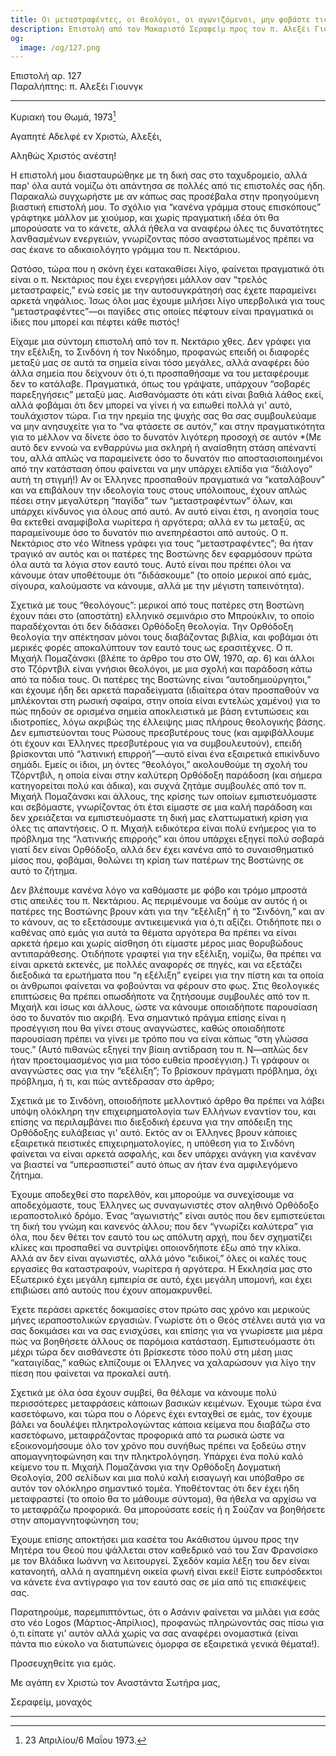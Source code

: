 ```yaml
---
title: Οι μεταστραφέντες, οι θεολόγοι, οι αγωνιζόμενοι, μην φοβάστε τις απειλές
description: Επιστολή από τον Μακαριστό Σεραφείμ προς τον π. Αλεξέι Γιουνγκ.
og:
  image: /og/127.png
---
```


<div style={{textAlign:'right', fontFamily:'monospace'}}>Επιστολή αρ. 127</div>
<div style={{textAlign:'left', fontFamily:'monospace'}}>Παραλήπτης: π. Αλεξέι Γιουνγκ</div>

---

Κυριακή του Θωμά, 1973[^1]

Αγαπητέ Αδελφέ εν Χριστώ, Αλεξέι,

Αληθώς Χριστός ανέστη!

Η επιστολή μου διασταυρώθηκε με τη δική σας στο ταχυδρομείο, αλλά παρ' όλα αυτά νομίζω ότι απάντησα σε πολλές από τις επιστολές σας ήδη. Παρακαλώ συγχωρήστε με αν κάπως σας προσέβαλα στην προηγούμενη βιαστική επιστολή μου. Το σχόλιο για “κανένα γράμμα στους επισκόπους” γράφτηκε μάλλον με χιούμορ, και χωρίς πραγματική ιδέα ότι θα μπορούσατε να το κάνετε, αλλά ήθελα να αναφέρω όλες τις δυνατότητες λανθασμένων ενεργειών, γνωρίζοντας πόσο αναστατωμένος πρέπει να σας έκανε το αδικαιολόγητο γράμμα του π. Νεκτάριου.

Ωστόσο, τώρα που η σκόνη έχει κατακαθίσει λίγο, φαίνεται πραγματικά ότι είναι ο π. Νεκτάριος που έχει ενεργήσει μάλλον σαν “τρελός μεταστραφείς,” ενώ εσείς με την αυτοσυγκράτησή σας έχετε παραμείνει αρκετά νηφάλιος. Ίσως όλοι μας έχουμε μιλήσει λίγο υπερβολικά για τους “μεταστραφέντες”—οι παγίδες στις οποίες πέφτουν είναι πραγματικά οι ίδιες που μπορεί και πέφτει κάθε πιστός!

Είχαμε μια σύντομη επιστολή από τον π. Νεκτάριο χθες. Δεν γράφει για την εξέλιξη, το Σινδόνη ή τον Νικόδημο, προφανώς επειδή οι διαφορές μεταξύ μας σε αυτά τα σημεία είναι τόσο μεγάλες, αλλά αναφέρει δύο άλλα σημεία που δείχνουν ότι ό,τι προσπαθήσαμε να του μεταφέρουμε δεν το κατάλαβε. Πραγματικά, όπως του γράψατε, υπάρχουν “σοβαρές παρεξηγήσεις” μεταξύ μας. Αισθανόμαστε ότι κάτι είναι βαθιά λάθος εκεί, αλλά φοβάμαι ότι δεν μπορεί να γίνει ή να ειπωθεί πολλά γι' αυτό, τουλάχιστον τώρα. Για την ηρεμία της ψυχής σας θα σας συμβουλεύαμε να μην ανησυχείτε για το “να φτάσετε σε αυτόν,” και στην πραγματικότητα για το μέλλον να δίνετε όσο το δυνατόν λιγότερη προσοχή σε αυτόν *(Με αυτό δεν εννοώ να ενθαρρύνω μια σκληρή ή αναίσθητη στάση απέναντί του, αλλά απλώς να παραμείνετε όσο το δυνατόν πιο αποστασιοποιημένοι από την κατάσταση όπου φαίνεται να μην υπάρχει ελπίδα για “διάλογο” αυτή τη στιγμή!) Αν οι Έλληνες προσπαθούν πραγματικά να “καταλάβουν” και να επιβάλουν την ιδεολογία τους στους υπόλοιπους, έχουν απλώς πέσει στην μεγαλύτερη “παγίδα” των “μεταστραφέντων” όλων, και υπάρχει κίνδυνος για όλους από αυτό. Αν αυτό είναι έτσι, η ανοησία τους θα εκτεθεί αναμφίβολα νωρίτερα ή αργότερα; αλλά εν τω μεταξύ, ας παραμείνουμε όσο το δυνατόν πιο ανεπηρέαστοι από αυτούς. Ο π. Νεκτάριος στο νέο Witness γράφει για τους “μεταστραφέντες”; θα ήταν τραγικό αν αυτός και οι πατέρες της Βοστώνης δεν εφαρμόσουν πρώτα όλα αυτά τα λόγια στον εαυτό τους. Αυτό είναι που πρέπει όλοι να κάνουμε όταν υποθέτουμε ότι “διδάσκουμε” (το οποίο μερικοί από εμάς, σίγουρα, καλούμαστε να κάνουμε, αλλά με την μέγιστη ταπεινότητα).

Σχετικά με τους “θεολόγους”: μερικοί από τους πατέρες στη Βοστώνη έχουν πάει στο (αποστάτη) ελληνικό σεμινάριο στο Μπρούκλιν, το οποίο παραδέχονται ότι δεν διδάσκει Ορθόδοξη θεολογία. Την Ορθόδοξη θεολογία την απέκτησαν μόνοι τους διαβάζοντας βιβλία, και φοβάμαι ότι μερικές φορές αποκαλύπτουν τον εαυτό τους ως ερασιτέχνες. Ο π. Μιχαήλ Πομαζάνσκι (βλέπε το άρθρο του στο OW, 1970, αρ. 6) και άλλοι στο Τζόρντβιλ είναι γνήσιοι θεολόγοι, με μια σχολή και παράδοση κάτω από τα πόδια τους. Οι πατέρες της Βοστώνης είναι “αυτοδημιούργητοι,” και έχουμε ήδη δει αρκετά παραδείγματα (ιδιαίτερα όταν προσπαθούν να μπλέκονται στη ρωσική σφαίρα, στην οποία είναι εντελώς χαμένοι) για το πώς πηδούν σε ορισμένα σημεία αποκλειστικά με βάση εντυπώσεις και ιδιοτροπίες, λόγω ακριβώς της έλλειψης μιας πλήρους θεολογικής βάσης. Δεν εμπιστεύονται τους Ρώσους πρεσβυτέρους τους (και αμφιβάλλουμε ότι έχουν και Έλληνες πρεσβυτέρους για να συμβουλευτούν), επειδή βρίσκονται υπό “λατινική επιρροή”—αυτό είναι ένα εξαιρετικά επικίνδυνο σημάδι. Εμείς οι ίδιοι, μη όντες “θεολόγοι,” ακολουθούμε τη σχολή του Τζόρντβιλ, η οποία είναι στην καλύτερη Ορθόδοξη παράδοση (και σήμερα κατηγορείται πολύ και άδικα), και συχνά ζητάμε συμβουλές από τον π. Μιχαήλ Πομαζάνσκι και άλλους, της κρίσης των οποίων εμπιστευόμαστε και σεβόμαστε, γνωρίζοντας ότι έτσι είμαστε σε μια καλή παράδοση και δεν χρειάζεται να εμπιστευόμαστε τη δική μας ελαττωματική κρίση για όλες τις απαντήσεις. Ο π. Μιχαήλ ειδικότερα είναι πολύ ενήμερος για το πρόβλημα της “λατινικής επιρροής” και όπου υπάρχει εξηγεί πολύ σοβαρά γιατί δεν είναι Ορθόδοξο, αλλά δεν έχει κανένα από το συναισθηματικό μίσος που, φοβάμαι, θολώνει τη κρίση των πατέρων της Βοστώνης σε αυτό το ζήτημα.

Δεν βλέπουμε κανένα λόγο να καθόμαστε με φόβο και τρόμο μπροστά στις απειλές του π. Νεκτάριου. Ας περιμένουμε να δούμε αν αυτός ή οι πατέρες της Βοστώνης βρουν κάτι για την “εξέλιξη” ή το “Σινδόνη,” και αν το κάνουν, ας το εξετάσουμε αντικειμενικά για ό,τι αξίζει. Οτιδήποτε πει ο καθένας από εμάς για αυτά τα θέματα αργότερα θα πρέπει να είναι αρκετά ήρεμο και χωρίς αίσθηση ότι είμαστε μέρος μιας θορυβώδους αντιπαράθεσης. Οτιδήποτε γραφτεί για την εξέλιξη, νομίζω, θα πρέπει να είναι αρκετά εκτενές, με πολλές αναφορές σε πηγές, και να εξετάζει διεξοδικά τα ερωτήματα που “η εξέλιξη” εγείρει για την πίστη και τα οποία οι άνθρωποι φαίνεται να φοβούνται να φέρουν στο φως. Στις θεολογικές επιπτώσεις θα πρέπει οπωσδήποτε να ζητήσουμε συμβουλές από τον π. Μιχαήλ και ίσως και άλλους, ώστε να κάνουμε οποιαδήποτε παρουσίαση όσο το δυνατόν πιο ακριβή. Ένα σημαντικό πράγμα επίσης είναι η προσέγγιση που θα γίνει στους αναγνώστες, καθώς οποιαδήποτε παρουσίαση πρέπει να γίνει με τρόπο που να είναι κάπως “στη γλώσσα τους.” (Αυτό πιθανώς εξηγεί την βίαιη αντίδραση του π. Ν—απλώς δεν ήταν προετοιμασμένος για μια τόσο ευθεία προσέγγιση.) Τι γράφουν οι αναγνώστες σας για την “εξέλιξη”; Το βρίσκουν πράγματι πρόβλημα, όχι πρόβλημα, ή τι, και πώς αντέδρασαν στο άρθρο;

Σχετικά με το Σινδόνη, οποιοδήποτε μελλοντικό άρθρο θα πρέπει να λάβει υπόψη ολόκληρη την επιχειρηματολογία των Ελλήνων εναντίον του, και επίσης να περιλαμβάνει πιο διεξοδική έρευνα για την απόδειξη της Ορθόδοξης ευλάβειας γι' αυτό. Εκτός αν οι Έλληνες βρουν κάποιες εξαιρετικά πειστικές επιχειρηματολογίες, η υπόθεση για το Σινδόνη φαίνεται να είναι αρκετά ασφαλής, και δεν υπάρχει ανάγκη για κανέναν να βιαστεί να “υπερασπιστεί” αυτό όπως αν ήταν ένα αμφιλεγόμενο ζήτημα.

Έχουμε αποδεχθεί στο παρελθόν, και μπορούμε να συνεχίσουμε να αποδεχόμαστε, τους Έλληνες ως συναγωνιστές στον αληθινό Ορθόδοξο ιεραποστολικό δρόμο. Ένας “αγωνιστής” είναι αυτός που δεν εμπιστεύεται τη δική του γνώμη και κανενός άλλου; που δεν “γνωρίζει καλύτερα” για όλα, που δεν θέτει τον εαυτό του ως απόλυτη αρχή, που δεν σχηματίζει κλίκες και προσπαθεί να συντρίψει οποιονδήποτε έξω από την κλίκα. Αλλά αν δεν είναι αγωνιστές, αλλά μόνο “ειδικοί,” όλες οι καλές τους εργασίες θα καταστραφούν, νωρίτερα ή αργότερα. Η Εκκλησία μας στο Εξωτερικό έχει μεγάλη εμπειρία σε αυτό, έχει μεγάλη υπομονή, και έχει επιβιώσει από αυτούς που έχουν απομακρυνθεί.

Έχετε περάσει αρκετές δοκιμασίες στον πρώτο σας χρόνο και μερικούς μήνες ιεραποστολικών εργασιών. Γνωρίστε ότι ο Θεός στέλνει αυτά για να σας δοκιμάσει και να σας ενισχύσει, και επίσης για να γνωρίσετε μια μέρα πώς να βοηθήσετε άλλους σε παρόμοια κατάσταση. Εμπιστευόμαστε ότι μέχρι τώρα δεν αισθάνεστε ότι βρίσκεστε τόσο πολύ στη μέση μιας “καταιγίδας,” καθώς ελπίζουμε οι Έλληνες να χαλαρώσουν για λίγο την πίεση που φαίνεται να προκαλεί αυτή.

Σχετικά με όλα όσα έχουν συμβεί, θα θέλαμε να κάνουμε πολύ περισσότερες μεταφράσεις κάποιων βασικών κειμένων. Έχουμε τώρα ένα κασετόφωνο, και τώρα που ο Λόρενς έχει ενταχθεί σε εμάς, τον έχουμε βάλει να δουλέψει πληκτρολογώντας κάποια κείμενα που διαβάζω στο κασετόφωνο, μεταφράζοντας προφορικά από τα ρωσικά ώστε να εξοικονομήσουμε όλο τον χρόνο που συνήθως πρέπει να ξοδεύω στην απομαγνητοφώνηση και την πληκτρολόγηση. Υπάρχει ένα πολύ καλό κείμενο του π. Μιχαήλ Πομαζάνσκι για την Ορθόδοξη Δογματική Θεολογία, 200 σελίδων και μια πολύ καλή εισαγωγή και υπόβαθρο σε αυτόν τον ολόκληρο σημαντικό τομέα. Υποθέτοντας ότι δεν έχει ήδη μεταφραστεί (το οποίο θα το μάθουμε σύντομα), θα ήθελα να αρχίσω να το μεταφράζω προφορικά. Θα μπορούσατε εσείς ή η Σούζαν να βοηθήσετε στην απομαγνητοφώνηση του;

Έχουμε επίσης αποκτήσει μια κασέτα του Ακάθιστου ύμνου προς την Μητέρα του Θεού που ψάλλεται στον καθεδρικό ναό του Σαν Φρανσίσκο με τον Βλάδικα Ιωάννη να λειτουργεί. Σχεδόν καμία λέξη του δεν είναι κατανοητή, αλλά η αγαπημένη οικεία φωνή είναι εκεί! Είστε ευπρόσδεκτοι να κάνετε ένα αντίγραφο για τον εαυτό σας σε μία από τις επισκέψεις σας.

Παρατηρούμε, παρεμπιπτόντως, ότι ο Ασάνιν φαίνεται να μιλάει για εσάς στο νέο Logos (Μάρτιος-Απρίλιος), προφανώς πληρώνοντάς σας πίσω για ό,τι είπατε γι' αυτόν αλλά χωρίς να σας αναφέρει ονομαστικά (είναι πάντα πιο εύκολο να διατυπώνεις όμορφα σε εξαιρετικά γενικά θέματα!).

Προσευχηθείτε για εμάς.

Με αγάπη εν Χριστώ τον Αναστάντα Σωτήρα μας,

Σεραφείμ, μοναχός

---

[^1]: 23 Απριλίου/6 Μαΐου 1973.